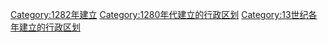 {{Cat topic in year| topic=建立的行政区划|year=1282}}
[[Category:1282年建立|Category:1282年建立]]
[[Category:1280年代建立的行政区划|Category:1280年代建立的行政区划]]
[[Category:13世纪各年建立的行政区划|Category:13世纪各年建立的行政区划]]